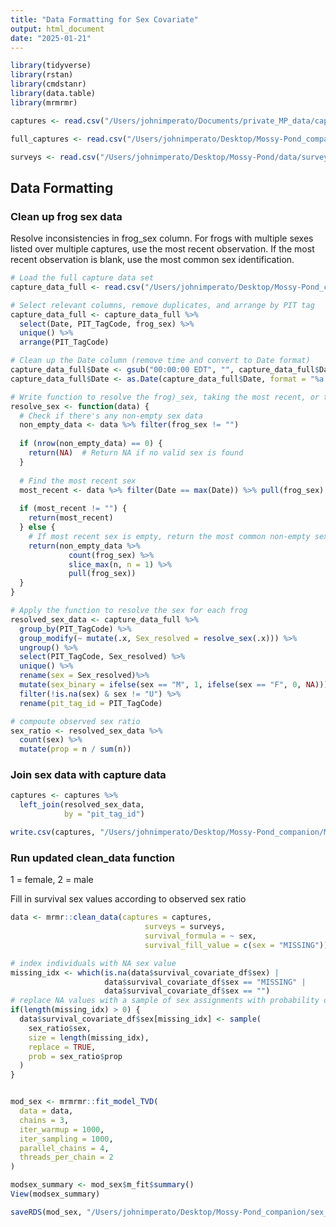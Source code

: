 ```yaml
---
title: "Data Formatting for Sex Covariate"
output: html_document
date: "2025-01-21"
---
```


```r

library(tidyverse)
library(rstan)
library(cmdstanr)
library(data.table)
library(mrmrmr)

captures <- read.csv("/Users/johnimperato/Documents/private_MP_data/captures_MP.csv")

full_captures <- read.csv("/Users/johnimperato/Desktop/Mossy-Pond_companion/Capture_Data.csv")

surveys <- read.csv("/Users/johnimperato/Desktop/Mossy-Pond/data/survey_MossyPond.csv")

```

## Data Formatting

### Clean up frog sex data

Resolve inconsistencies in frog_sex column. For frogs with multiple sexes listed over multiple captures, use the most recent observation. If the most recent observation is blank, use the most common sex identification.

```r

# Load the full capture data set
capture_data_full <- read.csv("/Users/johnimperato/Desktop/Mossy-Pond_companion/Capture_Data.csv")

# Select relevant columns, remove duplicates, and arrange by PIT tag
capture_data_full <- capture_data_full %>% 
  select(Date, PIT_TagCode, frog_sex) %>% 
  unique() %>% 
  arrange(PIT_TagCode)

# Clean up the Date column (remove time and convert to Date format)
capture_data_full$Date <- gsub("00:00:00 EDT", "", capture_data_full$Date)
capture_data_full$Date <- as.Date(capture_data_full$Date, format = "%a %b %d %Y")

# Write function to resolve the frog)_sex, taking the most recent, or the most common non-empty sex identification if the most recent is empty
resolve_sex <- function(data) {
  # Check if there's any non-empty sex data
  non_empty_data <- data %>% filter(frog_sex != "")
  
  if (nrow(non_empty_data) == 0) {
    return(NA)  # Return NA if no valid sex is found
  }
  
  # Find the most recent sex
  most_recent <- data %>% filter(Date == max(Date)) %>% pull(frog_sex)
  
  if (most_recent != "") {
    return(most_recent)
  } else {
    # If most recent sex is empty, return the most common non-empty sex
    return(non_empty_data %>% 
             count(frog_sex) %>% 
             slice_max(n, n = 1) %>% 
             pull(frog_sex))
  }
}

# Apply the function to resolve the sex for each frog
resolved_sex_data <- capture_data_full %>%
  group_by(PIT_TagCode) %>%
  group_modify(~ mutate(.x, Sex_resolved = resolve_sex(.x))) %>%
  ungroup() %>% 
  select(PIT_TagCode, Sex_resolved) %>% 
  unique() %>% 
  rename(sex = Sex_resolved)%>%
  mutate(sex_binary = ifelse(sex == "M", 1, ifelse(sex == "F", 0, NA))) %>% 
  filter(!is.na(sex) & sex != "U") %>% 
  rename(pit_tag_id = PIT_TagCode)

# compoute observed sex ratio
sex_ratio <- resolved_sex_data %>% 
  count(sex) %>% 
  mutate(prop = n / sum(n))

```

### Join sex data with capture data

```r

captures <- captures %>% 
  left_join(resolved_sex_data,
            by = "pit_tag_id")

write.csv(captures, "/Users/johnimperato/Desktop/Mossy-Pond_companion/MP_caps_sex.csv")

```

### Run updated clean_data function 

1 = female, 2 = male

Fill in survival sex values according to observed sex ratio

```r

data <- mrmr::clean_data(captures = captures,
                              surveys = surveys,
                              survival_formula = ~ sex,
                              survival_fill_value = c(sex = "MISSING"))

# index individuals with NA sex value
missing_idx <- which(is.na(data$survival_covariate_df$sex) |
                     data$survival_covariate_df$sex == "MISSING" |
                     data$survival_covariate_df$sex == "")
# replace NA values with a sample of sex assignments with probability derived from the observed data 
if(length(missing_idx) > 0) {
  data$survival_covariate_df$sex[missing_idx] <- sample(
    sex_ratio$sex,
    size = length(missing_idx),
    replace = TRUE,
    prob = sex_ratio$prop
  )
}



```

```r

mod_sex <- mrmrmr::fit_model_TVD(
  data = data,
  chains = 3,
  iter_warmup = 1000,
  iter_sampling = 1000,
  parallel_chains = 4,
  threads_per_chain = 2
)

modsex_summary <- mod_sex$m_fit$summary()
View(modsex_summary)

saveRDS(mod_sex, "/Users/johnimperato/Desktop/Mossy-Pond_companion/sex_survival_covariate_model_4.rds")

```




